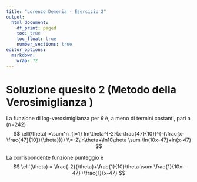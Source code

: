 ```yaml
---
title: "Lorenzo Demenia - Esercizio 2"
output:
  html_document: 
    df_print: paged
    toc: true
    toc_float: true
    number_sections: true
editor_options: 
  markdown: 
    wrap: 72
---
```


# Soluzione quesito 2 (Metodo della Verosimiglianza )

La funzione di log-verosimiglianza per $\theta$ è, a meno di termini
costanti, pari a (n=242)$$
\ell(\theta) =\sum^n_{i=1} ln(\theta^{-2}(x-\frac{47}{10})^{-(\frac{x-\frac{47}{10}}{\theta})}) \\=-2\ln\theta+\ln10\theta \sum \ln(10x-47)+ln(x-47) 
$$

La corrispondente funzione punteggio è $$
\ell'(\theta) = \frac{-2}{\theta}+\frac{1}{10}\theta \sum \frac{1}{10x-47}+\frac{1}{x-47} 
$$

